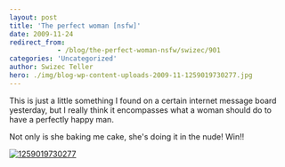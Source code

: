 ```yaml
---
layout: post
title: 'The perfect woman [nsfw]'
date: 2009-11-24
redirect_from: 
            - /blog/the-perfect-woman-nsfw/swizec/901
categories: 'Uncategorized'
author: Swizec Teller
hero: ./img/blog-wp-content-uploads-2009-11-1259019730277.jpg
---
```

This is just a little something I found on a certain internet message board yesterday, but I really think it encompasses what a woman should do to have a perfectly happy man.



Not only is she baking me cake, she's doing it in the nude! Win!!



[![1259019730277](http://swizec.com/blog/wp-content/uploads/2009/11/1259019730277.jpg "1259019730277")](./img/blog-wp-content-uploads-2009-11-1259019730277.jpg)